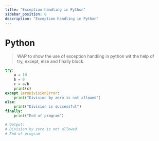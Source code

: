 ```yaml
---
title: "Exception handling in Python"
sidebar_position: 6
description: "Exception handling in Python"
---
```



# <Heading name="banner" description="Exception handling in Python">Python</Heading>

> WAP to show the use of exception handling in python wit the help of try, except, else and finally block.

```python
try:
    a = 10
    b = 0
    c = a/b
    print(c)
except ZeroDivisionError:
    print("Division by zero is not allowed")
else:
    print("Division is successful")
finally:
    print("End of program")

# Output:
# Division by zero is not allowed
# End of program
```

